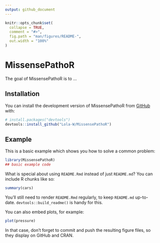 ```yaml
---
output: github_document
---
```


<!-- README.md is generated from README.Rmd. Please edit that file -->

```r
knitr::opts_chunk$set(
  collapse = TRUE,
  comment = "#>",
  fig.path = "man/figures/README-",
  out.width = "100%"
)
```

# MissensePathoR

<!-- badges: start -->
<!-- badges: end -->

The goal of MissensePathoR is to ...

## Installation

You can install the development version of MissensePathoR from [GitHub](https://github.com/) with:

``` r
# install.packages("devtools")
devtools::install_github("Lola-W/MissensePathoR")
```

## Example

This is a basic example which shows you how to solve a common problem:

```r
library(MissensePathoR)
## basic example code
```

What is special about using `README.Rmd` instead of just `README.md`? You can include R chunks like so:

```r
summary(cars)
```

You'll still need to render `README.Rmd` regularly, to keep `README.md` up-to-date. `devtools::build_readme()` is handy for this.

You can also embed plots, for example:

```r
plot(pressure)
```

In that case, don't forget to commit and push the resulting figure files, so they display on GitHub and CRAN.
